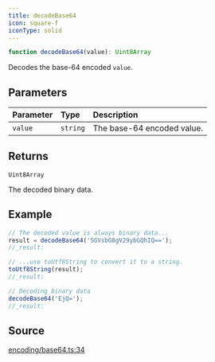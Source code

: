 ```yaml
---
title: decodeBase64
icon: square-f
iconType: solid
---
```


```ts
function decodeBase64(value): Uint8Array
```

Decodes the base-64 encoded `value`.

## Parameters

| Parameter | Type | Description |
| :------ | :------ | :------ |
| `value` | `string` | The base-64 encoded value. |

## Returns

`Uint8Array`

The decoded binary data.

## Example

```ts
// The decoded value is always binary data...
result = decodeBase64('SGVsbG8gV29ybGQhIQ==');
//_result:

// ...use toUtf8String to convert it to a string.
toUtf8String(result);
//_result:

// Decoding binary data
decodeBase64('EjQ=');
//_result:
```

## Source

[encoding/base64.ts:34](https://github.com/dominant-strategies/quais-6.js/blob/38982dd013eed052e945fa3a33303bbe7a712e35/src/encoding/base64.ts#L34)
